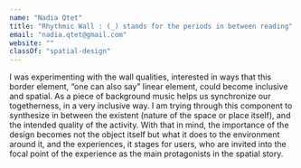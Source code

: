 ```yaml
---
name: "Nadia Qtet"
title: "Rhythmic Wall : (_) stands for the periods in between reading"
email: "nadia.qtet@gmail.com"
website: ""
classOf: "spatial-design"
---
```







<!-- It_is_about_awall__,thatcontemplates_time___.<br>
Aspatial_object__,thatsynchronizes_withthe_activity____.<br>
Bringingup_andrevealing__,<br>
therhythm_ofthe_existent__,andthe_intended__spatialqualities. -->


I was experimenting with the wall qualities, interested in ways that this border element, “one can also say” linear element, could become inclusive and spatial.
As a piece of background music helps us synchronize our togetherness, in a very inclusive way. I am trying through this component to synthesize in between the existent (nature of the space or place itself), and the intended quality of the activity. 
With that in mind, the importance of the design becomes not the object itself but what it does to the environment around it, and the experiences, it stages for users, who are invited into the focal point of the experience as the main protagonists in the spatial story.  

<ImageZoom
  preview={preview171}
  zoom={zoom171}
  caption="Dynamic Path, inviting installation."
/>

<ImageZoom
  preview={preview172}
  zoom={zoom172}
  caption="Playful Space, festive, attractive."
/>

<ImageZoom
  preview={preview173}
  zoom={zoom173}
  caption="Meditative Spot, contemplative."
/>
